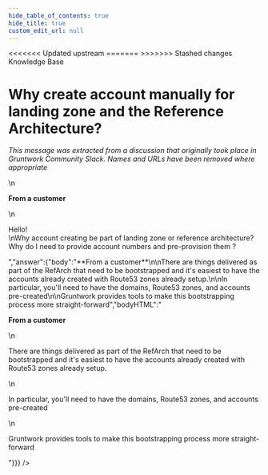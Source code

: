 ```yaml
---
hide_table_of_contents: true
hide_title: true
custom_edit_url: null
---
```



<head>
<<<<<<< Updated upstream
  <link rel="canonical" href="https://github.com/tnn-gruntwork-io/knowledge-base/discussions/20" />
=======
  <link rel="canonical" href="https://github.com/tnn-gruntwork-io/knowledge-base/discussions/20" />
>>>>>>> Stashed changes
</head>

<CenterLayout>
<span className="searchCategory">Knowledge Base</span>
<h1>Why create account manually for landing zone and the Reference Architecture?</h1>
<GitHub discussion={{"id":"MDEwOkRpc2N1c3Npb24zNTUyODc5","number":20,"author":{"login":"gruntwork-support"},"title":"Why create account manually for landing zone and the Reference Architecture?","body":"_This message was extracted from a discussion that originally took place in Gruntwork Community Slack. Names and URLs have been removed where appropriate_\n\n**From a customer**\n\nHello!\nWhy account creating be part of landing zone or reference architecture? Why do I need to provide account numbers and pre-provision them ?","bodyHTML":"<p dir=\"auto\"><em>This message was extracted from a discussion that originally took place in Gruntwork Community Slack. Names and URLs have been removed where appropriate</em></p>\n<p dir=\"auto\"><strong>From a customer</strong></p>\n<p dir=\"auto\">Hello!<br>\nWhy account creating be part of landing zone or reference architecture? Why do I need to provide account numbers and pre-provision them ?</p>","answer":{"body":"**From a customer**\n\nThere are things delivered as part of the RefArch that need to be bootstrapped and it's easiest to have the accounts already created with Route53 zones already setup.\n\nIn particular, you'll need to have the domains, Route53 zones, and accounts pre-created\n\nGruntwork provides tools to make this bootstrapping process more straight-forward","bodyHTML":"<p dir=\"auto\"><strong>From a customer</strong></p>\n<p dir=\"auto\">There are things delivered as part of the RefArch that need to be bootstrapped and it's easiest to have the accounts already created with Route53 zones already setup.</p>\n<p dir=\"auto\">In particular, you'll need to have the domains, Route53 zones, and accounts pre-created</p>\n<p dir=\"auto\">Gruntwork provides tools to make this bootstrapping process more straight-forward</p>"}}} />

</CenterLayout>
  

<!-- ##DOCS-SOURCER-START
{
  "sourcePlugin": "github-discussions",
  "hash": "41edc29823138f216597a988348e020e"
}
##DOCS-SOURCER-END -->
